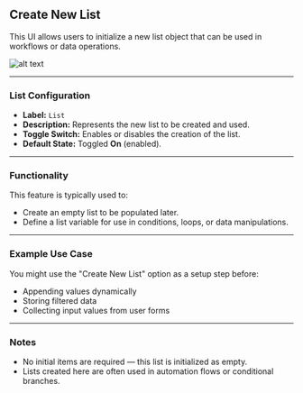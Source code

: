 ## Create New List

This UI allows users to initialize a new list object that can be used in workflows or data operations.

![alt text](../../../assets/variable/create-new-list.png)

---

### List Configuration

- **Label:** `List`
- **Description:** Represents the new list to be created and used.
- **Toggle Switch:** Enables or disables the creation of the list.
- **Default State:** Toggled **On** (enabled).

---

### Functionality

This feature is typically used to:
- Create an empty list to be populated later.
- Define a list variable for use in conditions, loops, or data manipulations.

---

### Example Use Case

You might use the "Create New List" option as a setup step before:
- Appending values dynamically
- Storing filtered data
- Collecting input values from user forms

---

### Notes

- No initial items are required — this list is initialized as empty.
- Lists created here are often used in automation flows or conditional branches.
